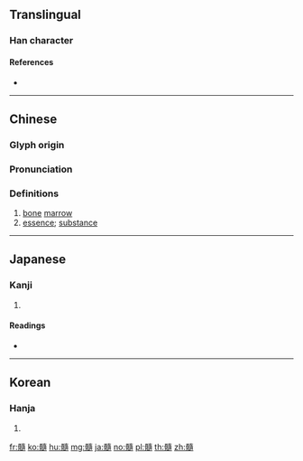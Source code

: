{{character info/new}}
{{also|膸}}
==Translingual==

===Han character===
{{Han char|rn=188|rad=骨|as=13|sn=23|four=74232|canj=BBYKB|ids=⿰骨遀}}

====References====
* {{Han ref|kx=1451.040|dkj=45289|dj=1977.410|hdz=74418.040|uh=9AD3|ud=39635|bh=C5E8|bd=50664}}

----

==Chinese==
{{zh-forms|alt=髄}}

===Glyph origin===
{{Han etym}}

===Pronunciation===
{{zh-pron
|m=suǐ
|c=seoi5
|h=pfs=sùi
|mn=xm,tp,mg,hc:chhé/qz,lk,sx,km,hc:chhér/zz,yl,tn,kh,tc:chhóe/xm,qz,zz:súi/tw:chhúi
|mn_note=chhé/chhér/chhóe - vernacular; súi/chhúi - literary
|mn-t=cuê2
|mc=y
|oc=y
|ma=
|cat=n
}}

===Definitions===
{{zh-hanzi}}

# [[bone]] [[marrow]]
# [[essence]]; [[substance]]

----

==Japanese==

===Kanji===
{{ja-kanji|grade=|rs=骨13}}

# {{defn|lang=ja|sort=骨13}}

====Readings====
* {{ja-readings|on=[[ずい]] (zui), [[すい]] (sui)|kun=[[ずい]] (zui)}}

----

==Korean==

===Hanja===
{{ko-hanja|hangeul=수|eumhun=}}

# {{defn|lang=ko|sort=骨13}}

[[fr:髓]]
[[ko:髓]]
[[hu:髓]]
[[mg:髓]]
[[ja:髓]]
[[no:髓]]
[[pl:髓]]
[[th:髓]]
[[zh:髓]]